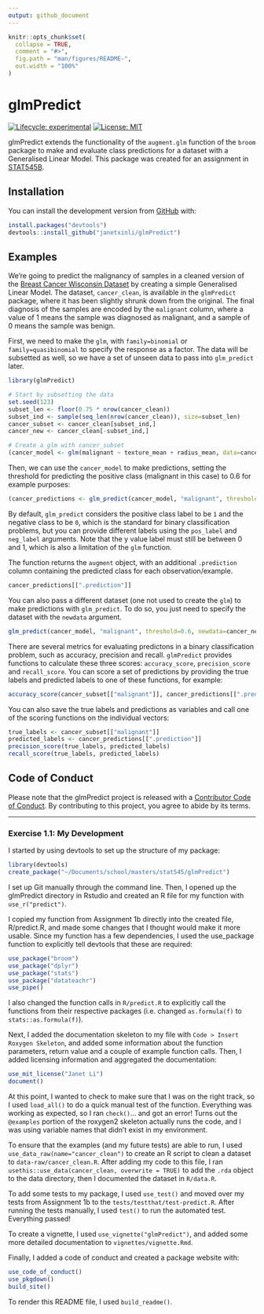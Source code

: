 ```yaml
---
output: github_document
---
```


```r
knitr::opts_chunk$set(
  collapse = TRUE,
  comment = "#>",
  fig.path = "man/figures/README-",
  out.width = "100%"
)
```

# glmPredict

<!-- badges: start -->
[![Lifecycle: experimental](https://img.shields.io/badge/lifecycle-experimental-orange.svg)](https://www.tidyverse.org/lifecycle/#experimental)
[![License: MIT](https://img.shields.io/badge/License-MIT-yellow.svg)](https://opensource.org/licenses/MIT)
<!-- badges: end -->

glmPredict extends the functionality of the `augment.glm` function of the `broom` package to make and evaluate class predictions for a dataset with a Generalised Linear Model. This package was created for an assignment in [STAT545B](https://stat545.stat.ubc.ca/).

## Installation

You can install the development version from [GitHub](https://github.com/janetxinli/glmPredict) with:

```r
install.packages("devtools")
devtools::install_github("janetxinli/glmPredict")
```

## Examples

We're going to predict the malignancy of samples in a cleaned version of the [Breast Cancer Wisconsin Dataset](https://archive.ics.uci.edu/ml/datasets/Breast+Cancer+Wisconsin+(Diagnostic)) by creating a simple Generalised Linear Model. The dataset, `cancer_clean`, is available in the `glmPredict` package, where it has been slightly shrunk down from the original. The final diagnosis of the samples are encoded by the `malignant` column, where a value of 1 means the sample was diagnosed as malignant, and a sample of 0 means the sample was benign.

First, we need to make the `glm`, with `family=binomial` or `family=quasibinomial` to specify the response as a factor. The data will be subsetted as well, so we have a set of unseen data to pass into `glm_predict` later.

```r
library(glmPredict)

# Start by subsetting the data
set.seed(123)
subset_len <- floor(0.75 * nrow(cancer_clean))
subset_ind <- sample(seq_len(nrow(cancer_clean)), size=subset_len)
cancer_subset <- cancer_clean[subset_ind,]
cancer_new <- cancer_clean[-subset_ind,]

# Create a glm with cancer_subset
(cancer_model <- glm(malignant ~ texture_mean + radius_mean, data=cancer_subset, family="binomial"))
```

Then, we can use the `cancer_model` to make predictions, setting the threshold for predicting the positive class (malignant in this case) to 0.6 for example purposes:

```r
(cancer_predictions <- glm_predict(cancer_model, "malignant", threshold=0.6))
```

By default, `glm_predict` considers the positive class label to be `1` and the negative class to be `0`, which is the standard for binary classification problems, but you can provide different labels using the `pos_label` and `neg_label` arguments. Note that the y value label must still be between 0 and 1, which is also a limitation of the `glm` function.

The function returns the `augment` object, with an additional `.prediction` column containing the predicted class for each observation/example. 

```r
cancer_predictions[[".prediction"]]
```

You can also pass a different dataset (one not used to create the `glm`) to make predictions with `glm_predict`. To do so, you just need to specify the dataset with the `newdata` argument.

```r
glm_predict(cancer_model, "malignant", threshold=0.6, newdata=cancer_new)
```

There are several metrics for evaluating predictons in a binary classification problem, such as accuracy, precision and recall. `glmPredict` provides functions to calculate these three scores: `accuracy_score`, `precision_score` and `recall_score`. You can score a set of predictions by providing the true labels and predicted labels to one of these functions, for example:

```r
accuracy_score(cancer_subset[["malignant"]], cancer_predictions[[".prediction"]])
```

You can also save the true labels and predictions as variables and call one of the scoring functions on the individual vectors:

```r
true_labels <- cancer_subset[["malignant"]]
predicted_labels <- cancer_predictions[[".prediction"]]
precision_score(true_labels, predicted_labels)
recall_score(true_labels, predicted_labels)
```

## Code of Conduct

Please note that the glmPredict project is released with a [Contributor Code of Conduct](https://contributor-covenant.org/version/2/0/CODE_OF_CONDUCT.html). By contributing to this project, you agree to abide by its terms.

---

### Exercise 1.1: My Development

I started by using devtools to set up the structure of my package:
```r
library(devtools)
create_package("~/Documents/school/masters/stat545/glmPredict")
```

I set up Git manually through the command line. Then, I opened up the glmPredict directory in Rstudio and created an R file for my function with `use_r("predict")`.

I copied my function from Assignment 1b directly into the created file, R/predict.R, and made some changes that I thought would make it more usable. Since my function has a few dependencies, I used the use_package function to explicitly tell devtools that these are required:
```r
use_package("broom")
use_package("dplyr")
use_package("stats")
use_package("datateachr")
use_pipe()
```

I also changed the function calls in `R/predict.R` to explicitly call the functions from their respective packages (i.e. changed `as.formula(f)` to `stats::as.formula(f)`).

Next, I added the documentation skeleton to my file with `Code > Insert Roxygen Skeleton`, and added some information about the function parameters, return value and a couple of example function calls. Then, I added licensing information and aggregated the documentation:

```r
use_mit_license("Janet Li")
document()
```

At this point, I wanted to check to make sure that I was on the right track, so I used `load_all()` to do a quick manual test of the function. Everything was working as expected, so I ran `check()`... and got an error! Turns out the `@examples` portion of the roxygen2 skeleton actually runs the code, and I was using variable names that didn't exist in my environment.

To ensure that the examples (and my future tests) are able to run, I used `use_data_raw(name="cancer_clean")` to create an R script to clean a dataset to `data-raw/cancer_clean.R`. After adding my code to this file, I ran `usethis::use_data(cancer_clean, overwrite = TRUE)` to add the `.rda` object to the data directory, then I documented the dataset in `R/data.R`. 

To add some tests to my package, I used `use_test()` and moved over my tests from Assignment 1b to the `tests/testthat/test-predict.R`. After running the tests manually, I used `test()` to run the automated test. Everything passed!

To create a vignette, I used `use_vignette("glmPredict")`, and added some more detailed documentation to `vignettes/vignette.Rmd`.

Finally, I added a code of conduct and created a package website with:

```r
use_code_of_conduct()
use_pkgdown()
build_site()
```

To render this README file, I used `build_readme()`.
